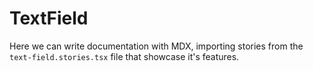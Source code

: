 
<Meta title="TextField" component={TextField} />

# TextField

Here we can write documentation with MDX, importing stories from the `text-field.stories.tsx` file that showcase it's features.

<Story story={stories.basic} />
